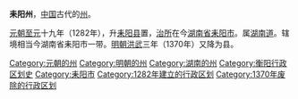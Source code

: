 '''耒阳州'''，[[中国|中国]]古代的[[州|州]]。

[[元朝|元朝]][[至元_(忽必烈)|至元]]十九年（1282年），升[[耒阳县|耒阳县]]置，[[治所|治所]]在今[[湖南省|湖南省]][[耒阳市|耒阳市]]。属[[湖南道|湖南道]]。辖境相当今湖南省耒阳市一带。[[明朝|明朝]][[洪武|洪武]]三年（1370年）又降为县。

{{元朝行政区划|nocat}}
{{湖南行政区划小作品}}
{{DEFAULTSORT:L}}
[[Category:元朝的州|Category:元朝的州]]
[[Category:明朝的州|Category:明朝的州]]
[[Category:湖南的州|Category:湖南的州]]
[[Category:衡阳行政区划史|Category:衡阳行政区划史]]
[[Category:耒阳市|Category:耒阳市]]
[[Category:1282年建立的行政区划|Category:1282年建立的行政区划]]
[[Category:1370年废除的行政区划|Category:1370年废除的行政区划]]